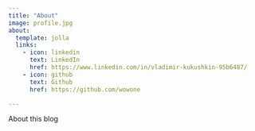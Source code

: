 ```yaml
---
title: "About"
image: profile.jpg
about:
  template: jolla
  links:
    - icon: linkedin
      text: LinkedIn
      href: https://www.linkedin.com/in/vladimir-kukushkin-95b6487/
    - icon: github
      text: Github
      href: https://github.com/wowone

---
```


About this blog
